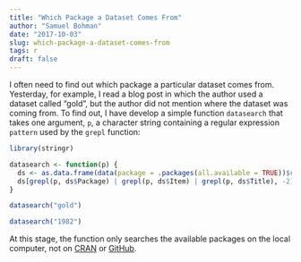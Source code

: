```yaml
---
title: "Which Package a Dataset Comes From"
author: "Samuel Bohman"
date: "2017-10-03"
slug: which-package-a-dataset-comes-from
tags: r
draft: false
---
```


I often need to find out which package a particular dataset comes from. Yesterday, for example, I read a blog post in which the author used a dataset called "gold", but the author did not mention where the dataset was coming from. To find out, I have develop a simple function `datasearch` that takes one argument, `p`, a character string containing a regular expression `pattern` used by the `grepl` function: 

```r
library(stringr)

datasearch <- function(p) {
  ds <- as.data.frame(data(package = .packages(all.available = TRUE))$results)
  ds[grepl(p, ds$Package) | grepl(p, ds$Item) | grepl(p, ds$Title), -2]
}

datasearch("gold")
```

```r
datasearch("1982")
```

At this stage, the function only searches the available packages on the local computer, not on [CRAN](https://cran.r-project.org/) or [GitHub](https://github.com/).   
